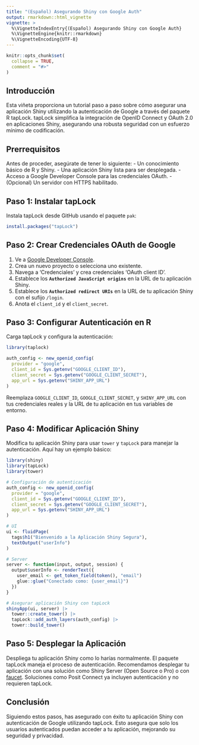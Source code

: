 ```yaml
---
title: "(Español) Asegurando Shiny con Google Auth"
output: rmarkdown::html_vignette
vignette: >
  %\VignetteIndexEntry{(Español) Asegurando Shiny con Google Auth}
  %\VignetteEngine{knitr::rmarkdown}
  %\VignetteEncoding{UTF-8}
---
```


```r
knitr::opts_chunk$set(
  collapse = TRUE,
  comment = "#>"
)
```

## Introducción

Esta viñeta proporciona un tutorial paso a paso sobre cómo asegurar una aplicación Shiny utilizando la autenticación de Google a través del paquete R tapLock. tapLock simplifica la integración de OpenID Connect y OAuth 2.0 en aplicaciones Shiny, asegurando una robusta seguridad con un esfuerzo mínimo de codificación.

## Prerrequisitos

Antes de proceder, asegúrate de tener lo siguiente:
- Un conocimiento básico de R y Shiny.
- Una aplicación Shiny lista para ser desplegada.
- Acceso a Google Developer Console para las credenciales OAuth.
- (Opcional) Un servidor con HTTPS habilitado.

## Paso 1: Instalar tapLock

Instala tapLock desde GitHub usando el paquete `pak`:

```r
install.packages("tapLock")
```

## Paso 2: Crear Credenciales OAuth de Google

1. Ve a [Google Developer Console](https://console.developers.google.com/).
2. Crea un nuevo proyecto o selecciona uno existente.
3. Navega a 'Credenciales' y crea credenciales 'OAuth client ID'.
4. Establece los **`Authorized JavaScript origins`** en la URL de tu aplicación Shiny.
5. Establece los **`Authorized redirect URIs`** en la URL de tu aplicación Shiny con
   el sufijo `/login`.
6. Anota el `client_id` y el `client_secret`.

## Paso 3: Configurar Autenticación en R

Carga tapLock y configura la autenticación:

```r
library(taplock)

auth_config <- new_openid_config(
  provider = "google",
  client_id = Sys.getenv("GOOGLE_CLIENT_ID"),
  client_secret = Sys.getenv("GOOGLE_CLIENT_SECRET"),
  app_url = Sys.getenv("SHINY_APP_URL")
)
```

Reemplaza `GOOGLE_CLIENT_ID`, `GOOGLE_CLIENT_SECRET`, y `SHINY_APP_URL` con tus credenciales reales y la URL de tu aplicación en tus variables de entorno.

## Paso 4: Modificar Aplicación Shiny

Modifica tu aplicación Shiny para usar `tower` y `tapLock` para manejar la autenticación. Aquí hay un ejemplo básico:

```r
library(shiny)
library(tapLock)
library(tower)

# Configuración de autenticación
auth_config <- new_openid_config(
  provider = "google",
  client_id = Sys.getenv("GOOGLE_CLIENT_ID"),
  client_secret = Sys.getenv("GOOGLE_CLIENT_SECRET"),
  app_url = Sys.getenv("SHINY_APP_URL")
)

# UI
ui <- fluidPage(
  tags$h1("Bienvenido a la Aplicación Shiny Segura"),
  textOutput("userInfo")
)

# Server
server <- function(input, output, session) {
  output$userInfo <- renderText({
    user_email <- get_token_field(token(), "email")
    glue::glue("Conectado como: {user_email}")
  })
}

# Asegurar aplicación Shiny con tapLock
shinyApp(ui, server) |>
  tower::create_tower() |>
  tapLock::add_auth_layers(auth_config) |>
  tower::build_tower()
```

## Paso 5: Desplegar la Aplicación

Despliega tu aplicación Shiny como lo harías normalmente. El paquete tapLock maneja el proceso de autenticación.
Recomendamos desplegar tu aplicación con una solución como Shiny Server
(Open Source o Pro) o con [faucet](https://github.com/ixpantia/faucet).
Soluciones como Posit Connect ya incluyen autenticación y no requieren
tapLock.

## Conclusión

Siguiendo estos pasos, has asegurado con éxito tu aplicación Shiny con autenticación de Google utilizando tapLock. Esto asegura que solo los usuarios autenticados puedan acceder a tu aplicación, mejorando su seguridad y privacidad.
